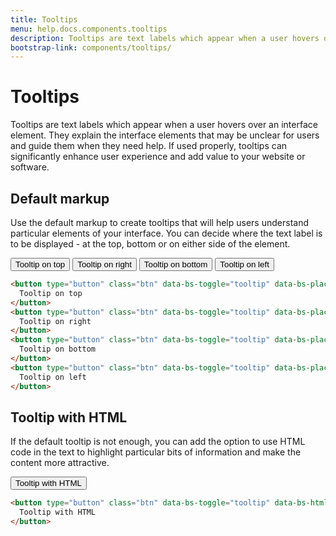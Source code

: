 ```yaml
---
title: Tooltips
menu: help.docs.components.tooltips
description: Tooltips are text labels which appear when a user hovers over an interface element. They explain the interface elements that may be unclear for users and guide them when they need help. If used properly, tooltips can significantly enhance user experience and add value to your website or software.
bootstrap-link: components/tooltips/
---
```


# Tooltips

Tooltips are text labels which appear when a user hovers over an interface element. They explain the interface elements that may be unclear for users and guide them when they need help. If used properly, tooltips can significantly enhance user experience and add value to your website or software.

## Default markup

Use the default markup to create tooltips that will help users understand particular elements of your interface. You can decide where the text label is to be displayed - at the top, bottom or on either side of the element.

<example>
<button type="button" class="btn" data-bs-toggle="tooltip" data-bs-placement="top" title="Tooltip on top">
  Tooltip on top
</button>
<button type="button" class="btn" data-bs-toggle="tooltip" data-bs-placement="right" title="Tooltip on right">
  Tooltip on right
</button>
<button type="button" class="btn" data-bs-toggle="tooltip" data-bs-placement="bottom" title="Tooltip on bottom">
  Tooltip on bottom
</button>
<button type="button" class="btn" data-bs-toggle="tooltip" data-bs-placement="left" title="Tooltip on left">
  Tooltip on left
</button>
</example>

~~~html
<button type="button" class="btn" data-bs-toggle="tooltip" data-bs-placement="top" title="Tooltip on top">
  Tooltip on top
</button>
<button type="button" class="btn" data-bs-toggle="tooltip" data-bs-placement="right" title="Tooltip on right">
  Tooltip on right
</button>
<button type="button" class="btn" data-bs-toggle="tooltip" data-bs-placement="bottom" title="Tooltip on bottom">
  Tooltip on bottom
</button>
<button type="button" class="btn" data-bs-toggle="tooltip" data-bs-placement="left" title="Tooltip on left">
  Tooltip on left
</button>
~~~


## Tooltip with HTML

If the default tooltip is not enough, you can add the option to use HTML code in the text to highlight particular bits of information and make the content more attractive.

<example>
<button type="button" class="btn" data-bs-toggle="tooltip" data-bs-html="true" title="<em>Tooltip</em> <u>with</u> <b>HTML</b>">
  Tooltip with HTML
</button>
</example>

~~~html
<button type="button" class="btn" data-bs-toggle="tooltip" data-bs-html="true" title="<em>Tooltip</em> <u>with</u> <b>HTML</b>">
  Tooltip with HTML
</button>
~~~
